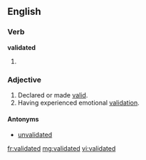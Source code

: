 ==English==

===Verb===
'''validated'''

# {{past of|[[validate]]}}

===Adjective===
{{en-adj|-}}

# Declared or made [[valid]].
# Having experienced emotional [[validation]].

====Antonyms====
* [[unvalidated]]

[[fr:validated]]
[[mg:validated]]
[[vi:validated]]